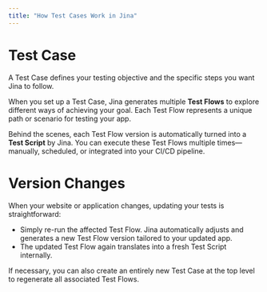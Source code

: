 ```yaml
---
title: "How Test Cases Work in Jina"
---
```


# Test Case

A Test Case defines your testing objective and the specific steps you want Jina to follow.

When you set up a Test Case, Jina generates multiple **Test Flows** to explore different ways of achieving your goal. Each Test Flow represents a unique path or scenario for testing your app.

Behind the scenes, each Test Flow version is automatically turned into a **Test Script** by Jina. You can execute these Test Flows multiple times—manually, scheduled, or integrated into your CI/CD pipeline.

# Version Changes

When your website or application changes, updating your tests is straightforward:

- Simply re-run the affected Test Flow. Jina automatically adjusts and generates a new Test Flow version tailored to your updated app.
- The updated Test Flow again translates into a fresh Test Script internally.

If necessary, you can also create an entirely new Test Case at the top level to regenerate all associated Test Flows.

<useJinaFlowDiagram/>